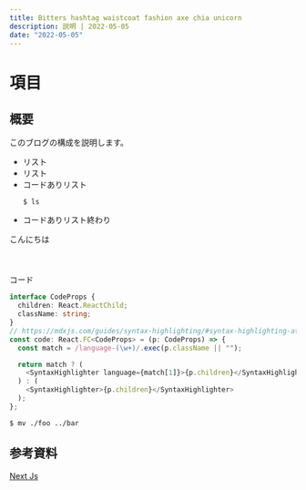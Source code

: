 ```yaml
---
title: Bitters hashtag waistcoat fashion axe chia unicorn
description: 説明 | 2022-05-05
date: "2022-05-05"
---
```


# 項目

## 概要

このブログの構成を説明します。

- リスト
- リスト
- コードありリスト
  ```console
  $ ls
  ```
- コードありリスト終わり

こんにちは
\
\
\
\
コード

```ts
interface CodeProps {
  children: React.ReactChild;
  className: string;
}
// https://mdxjs.com/guides/syntax-highlighting/#syntax-highlighting-at-run-time
const code: React.FC<CodeProps> = (p: CodeProps) => {
  const match = /language-(\w+)/.exec(p.className || "");

  return match ? (
    <SyntaxHighlighter language={match[1]}>{p.children}</SyntaxHighlighter>
  ) : (
    <SyntaxHighlighter>{p.children}</SyntaxHighlighter>
  );
};
```

```console
$ mv ./foo ../bar
```

## 参考資料

[Next Js](https://nextjs.org/)
